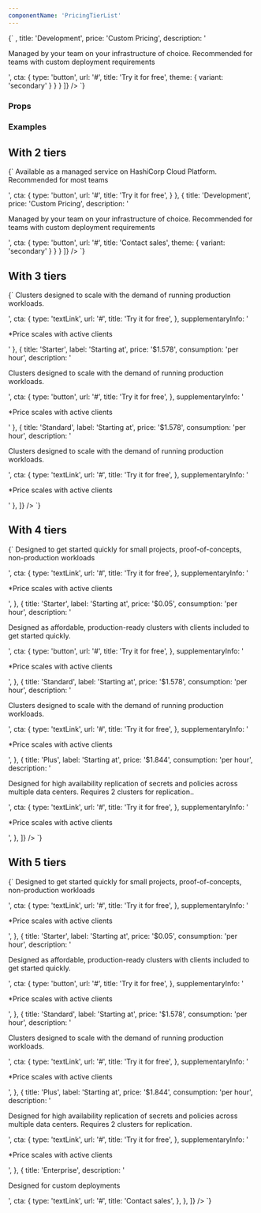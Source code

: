```yaml
---
componentName: 'PricingTierList'
---
```


<LiveComponent>
{`
    <PricingTierList
      tiers={[
        {
          icon: 
            <svg width="32" height="32" viewBox="0 0 32 32" fill="none" xmlns="http://www.w3.org/2000/svg">
              <path fill-rule="evenodd" clip-rule="evenodd" d="M7.78078 4.74337C9.86762 3.96647 12.1289 3.79431 14.3082 4.24676C16.4912 4.69997 18.5034 5.76149 20.1165 7.30955C21.5412 8.67687 22.6041 10.3753 23.216 12.25H24.1837C26.2595 12.25 28.2485 13.0818 29.7137 14.5596C31.1786 16.0371 32 18.0392 32 20.125C32 22.2108 31.1786 24.2129 29.7137 25.6904C28.2485 27.1682 26.2595 28 24.1837 28H11.9143C11.9112 28 11.9081 28 11.905 28C9.67945 27.9997 7.49897 27.3709 5.61069 26.1853C3.71966 24.9979 2.19793 23.3002 1.21732 21.2859C0.236749 19.2716 -0.163767 17.0209 0.0607492 14.7893C0.285268 12.5577 1.12595 10.4336 2.48826 8.65831C3.85063 6.88299 5.68027 5.5276 7.77002 4.74732C7.7736 4.74598 7.77719 4.74466 7.78078 4.74337ZM8.45986 6.62462C6.72714 7.27368 5.20789 8.39951 4.07492 9.8759C2.93976 11.3551 2.23812 13.1267 2.0507 14.9895C1.86329 16.8524 2.19775 18.7305 3.01556 20.4104C3.83333 22.0903 5.10126 23.5038 6.67419 24.4914C8.24704 25.479 10.0622 26.0013 11.9135 26C11.917 26 11.9205 26 11.924 26H24.1837C25.7235 26 27.202 25.3831 28.2934 24.2823C29.3851 23.1812 30 21.6859 30 20.125C30 18.5641 29.3851 17.0688 28.2934 15.9677C27.202 14.8669 25.7235 14.25 24.1837 14.25H22.466C22.0092 14.25 21.6105 13.9405 21.4972 13.498C21.0332 11.6854 20.0746 10.0414 18.7316 8.75254C17.3887 7.46372 15.7152 6.5815 13.9017 6.205C12.0882 5.82851 10.2064 5.97255 8.46966 6.62102C8.4664 6.62223 8.46313 6.62343 8.45986 6.62462Z" fill="#727274"/>
            </svg>,
          title: 'Development',
          price: 'Custom Pricing',
          description: '<p>Managed by your team on your infrastructure of choice. Recommended for teams with custom deployment requirements</p>',
          cta: {
            type: 'button',
            url: '#',
            title: 'Try it for free',
            theme: { variant: 'secondary' }
          }
        }
      ]}
    />
  `}
</LiveComponent>

### Props
<PropsTable props={componentProps} />

### Examples

## With 2 tiers
<LiveComponent>
{`
  <PricingTierList
    tiers={[
      {
        title: 'Development',
        label: 'Starting at',
        price: '$0.03',
        description: '<p>Available as a managed service on HashiCorp Cloud Platform. Recommended for most teams</p>',
        cta: {
          type: 'button',
          url: '#',
          title: 'Try it for free',
        }
      },
      {
        title: 'Development',
        price: 'Custom Pricing',
        description: '<p>Managed by your team on your infrastructure of choice. Recommended for teams with custom deployment requirements</p>',
        cta: {
          type: 'button',
          url: '#',
          title: 'Contact sales',
          theme: { variant: 'secondary' }
        }
      }
    ]}
  />
`}
</LiveComponent>

## With 3 tiers
<LiveComponent>
{`
  <PricingTierList
    tiers={[
      {
        title: 'Development',
        label: 'Starting at',
        price: '$1.578',
        consumption: 'per hour',
        description: '<p>Clusters designed to scale with the demand of running production workloads.</p>',
        cta: {
          type: 'textLink',
          url: '#',
          title: 'Try it for free',
        },
        supplementaryInfo: '<p>*Price scales with <a>active clients</a></p>'
      },
      {
        title: 'Starter',
        label: 'Starting at',
        price: '$1.578',
        consumption: 'per hour',
        description: '<p>Clusters designed to scale with the demand of running production workloads.</p>',
        cta: {
          type: 'button',
          url: '#',
          title: 'Try it for free',
        },
        supplementaryInfo: '<p>*Price scales with <a>active clients</a></p>'
      },
      {
        title: 'Standard',
        label: 'Starting at',
        price: '$1.578',
        consumption: 'per hour',
        description: '<p>Clusters designed to scale with the demand of running production workloads.</p>',
        cta: {
          type: 'textLink',
          url: '#',
          title: 'Try it for free',
        },
        supplementaryInfo: '<p>*Price scales with <a>active clients</a></p>'
      },
    ]}
  />
`}
</LiveComponent>

## With 4 tiers
<LiveComponent>
{`
  <PricingTierList
    tiers={[
      {
        title: 'Development',
        label: 'Starting at',
        price: '$0.03',
        consumption: 'per hour',
        description: '<p>Designed to get started quickly for small projects, proof-of-concepts, non-production workloads</p>',
        cta: {
          type: 'textLink',
          url: '#',
          title: 'Try it for free',
        },
        supplementaryInfo: '<p>*Price scales with <a>active clients</a></p>',
      },
      {
        title: 'Starter',
        label: 'Starting at',
        price: '$0.05',
        consumption: 'per hour',
        description: '<p>Designed as affordable, production-ready clusters with clients included to get started quickly.</p>',
        cta: {
          type: 'button',
          url: '#',
          title: 'Try it for free',
        },
        supplementaryInfo: '<p>*Price scales with <a>active clients</a></p>',
      },
      {
        title: 'Standard',
        label: 'Starting at',
        price: '$1.578',
        consumption: 'per hour',
        description: '<p>Clusters designed to scale with the demand of running production workloads.</p>',
        cta: {
          type: 'textLink',
          url: '#',
          title: 'Try it for free',
        },
        supplementaryInfo: '<p>*Price scales with <a>active clients</a></p>',
      },
      {
        title: 'Plus',
        label: 'Starting at',
        price: '$1.844',
        consumption: 'per hour',
        description: '<p>Designed for high availability replication of secrets and policies across multiple data centers. Requires 2 clusters for replication..</p>',
        cta: {
          type: 'textLink',
          url: '#',
          title: 'Try it for free',
        },
        supplementaryInfo: '<p>*Price scales with <a>active clients</a></p>',
      },
    ]}
  />
`}
</LiveComponent>

## With 5 tiers
<LiveComponent>
{`
  <PricingTierList
    tiers={[
      {
        title: 'Development',
        label: 'Starting at',
        price: '$0.03',
        consumption: 'per hour',
        description: '<p>Designed to get started quickly for small projects, proof-of-concepts, non-production workloads</p>',
        cta: {
          type: 'textLink',
          url: '#',
          title: 'Try it for free',
        },
        supplementaryInfo: '<p>*Price scales with <a>active clients</a></p>',
      },
      {
        title: 'Starter',
        label: 'Starting at',
        price: '$0.05',
        consumption: 'per hour',
        description: '<p>Designed as affordable, production-ready clusters with clients included to get started quickly.</p>',
        cta: {
          type: 'button',
          url: '#',
          title: 'Try it for free',
        },
        supplementaryInfo: '<p>*Price scales with <a>active clients</a></p>',
      },
      {
        title: 'Standard',
        label: 'Starting at',
        price: '$1.578',
        consumption: 'per hour',
        description: '<p>Clusters designed to scale with the demand of running production workloads.</p>',
        cta: {
          type: 'textLink',
          url: '#',
          title: 'Try it for free',
        },
        supplementaryInfo: '<p>*Price scales with <a>active clients</a></p>',
      },
      {
        title: 'Plus',
        label: 'Starting at',
        price: '$1.844',
        consumption: 'per hour',
        description: '<p>Designed for high availability replication of secrets and policies across multiple data centers. Requires 2 clusters for replication.</p>',
        cta: {
          type: 'textLink',
          url: '#',
          title: 'Try it for free',
        },
        supplementaryInfo: '<p>*Price scales with <a>active clients</a></p>',
      },
      {
        title: 'Enterprise',
        description: '<p>Designed for custom deployments</p>',
        cta: {
          type: 'textLink',
          url: '#',
          title: 'Contact sales',
        },
      },
    ]}
  />
`}
</LiveComponent>